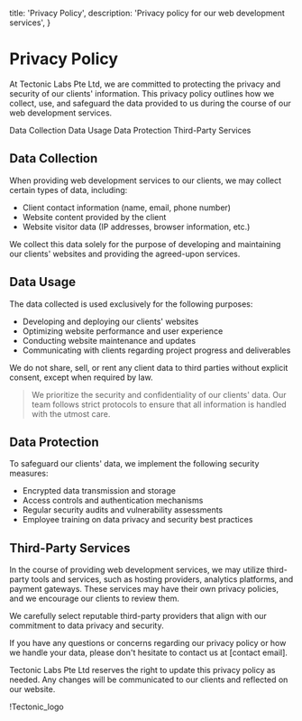 
  title: 'Privacy Policy',
  description: 'Privacy policy for our web development services',
}

# Privacy Policy

At Tectonic Labs Pte Ltd, we are committed to protecting the privacy and security of our clients' information. This privacy policy outlines how we collect, use, and safeguard the data provided to us during the course of our web development services.

<TagList>
  <TagListItem>Data Collection</TagListItem>
  <TagListItem>Data Usage</TagListItem>
  <TagListItem>Data Protection</TagListItem>
  <TagListItem>Third-Party Services</TagListItem>
</TagList>

## Data Collection

When providing web development services to our clients, we may collect certain types of data, including:

- Client contact information (name, email, phone number)
- Website content provided by the client
- Website visitor data (IP addresses, browser information, etc.)

We collect this data solely for the purpose of developing and maintaining our clients' websites and providing the agreed-upon services.

## Data Usage

The data collected is used exclusively for the following purposes:

- Developing and deploying our clients' websites
- Optimizing website performance and user experience
- Conducting website maintenance and updates
- Communicating with clients regarding project progress and deliverables

We do not share, sell, or rent any client data to third parties without explicit consent, except when required by law.

<Blockquote author={{ name: 'John Doe', role: 'CEO of [Company Name]' }}>
  We prioritize the security and confidentiality of our clients' data. Our team
  follows strict protocols to ensure that all information is handled with the
  utmost care.
</Blockquote>

## Data Protection

To safeguard our clients' data, we implement the following security measures:

- Encrypted data transmission and storage
- Access controls and authentication mechanisms
- Regular security audits and vulnerability assessments
- Employee training on data privacy and security best practices

<StatList>
  <StatListItem value="256-bit" label="Encryption" />
  <StatListItem value="24/7" label="Monitoring" />
  <StatListItem value="99.9%" label="Uptime" />
</StatList>

## Third-Party Services

In the course of providing web development services, we may utilize third-party tools and services, such as hosting providers, analytics platforms, and payment gateways. These services may have their own privacy policies, and we encourage our clients to review them.

We carefully select reputable third-party providers that align with our commitment to data privacy and security.

If you have any questions or concerns regarding our privacy policy or how we handle your data, please don't hesitate to contact us at [contact email].

Tectonic Labs Pte Ltd reserves the right to update this privacy policy as needed. Any changes will be communicated to our clients and reflected on our website.

!Tectonic_logo
